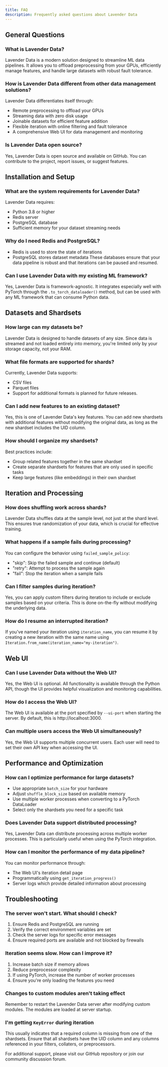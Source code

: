 ```yaml
---
title: FAQ
description: Frequently asked questions about Lavender Data
---
```


## General Questions

### What is Lavender Data?

Lavender Data is a modern solution designed to streamline ML data pipelines. It allows you to offload preprocessing from your GPUs, efficiently manage features, and handle large datasets with robust fault tolerance.

### How is Lavender Data different from other data management solutions?

Lavender Data differentiates itself through:
- Remote preprocessing to offload your GPUs
- Streaming data with zero disk usage
- Joinable datasets for efficient feature addition
- Flexible iteration with online filtering and fault tolerance
- A comprehensive Web UI for data management and monitoring

### Is Lavender Data open source?

Yes, Lavender Data is open source and available on GitHub. You can contribute to the project, report issues, or suggest features.

## Installation and Setup

### What are the system requirements for Lavender Data?

Lavender Data requires:
- Python 3.8 or higher
- Redis server
- PostgreSQL database
- Sufficient memory for your dataset streaming needs

### Why do I need Redis and PostgreSQL?

- Redis is used to store the state of iterations
- PostgreSQL stores dataset metadata
These databases ensure that your data pipeline is robust and that iterations can be paused and resumed.

### Can I use Lavender Data with my existing ML framework?

Yes, Lavender Data is framework-agnostic. It integrates especially well with PyTorch through the `.to_torch_dataloader()` method, but can be used with any ML framework that can consume Python data.

## Datasets and Shardsets

### How large can my datasets be?

Lavender Data is designed to handle datasets of any size. Since data is streamed and not loaded entirely into memory, you're limited only by your storage capacity, not your RAM.

### What file formats are supported for shards?

Currently, Lavender Data supports:
- CSV files
- Parquet files
- Support for additional formats is planned for future releases.

### Can I add new features to an existing dataset?

Yes, this is one of Lavender Data's key features. You can add new shardsets with additional features without modifying the original data, as long as the new shardset includes the UID column.

### How should I organize my shardsets?

Best practices include:
- Group related features together in the same shardset
- Create separate shardsets for features that are only used in specific tasks
- Keep large features (like embeddings) in their own shardset

## Iteration and Processing

### How does shuffling work across shards?

Lavender Data shuffles data at the sample level, not just at the shard level. This ensures true randomization of your data, which is crucial for effective training.

### What happens if a sample fails during processing?

You can configure the behavior using `failed_sample_policy`:
- "skip": Skip the failed sample and continue (default)
- "retry": Attempt to process the sample again
- "fail": Stop the iteration when a sample fails

### Can I filter samples during iteration?

Yes, you can apply custom filters during iteration to include or exclude samples based on your criteria. This is done on-the-fly without modifying the underlying data.

### How do I resume an interrupted iteration?

If you've named your iteration using `iteration_name`, you can resume it by creating a new iteration with the same name using `Iteration.from_name(iteration_name="my-iteration")`.

## Web UI

### Can I use Lavender Data without the Web UI?

Yes, the Web UI is optional. All functionality is available through the Python API, though the UI provides helpful visualization and monitoring capabilities.

### How do I access the Web UI?

The Web UI is available at the port specified by `--ui-port` when starting the server. By default, this is http://localhost:3000.

### Can multiple users access the Web UI simultaneously?

Yes, the Web UI supports multiple concurrent users. Each user will need to set their own API key when accessing the UI.

## Performance and Optimization

### How can I optimize performance for large datasets?

- Use appropriate `batch_size` for your hardware
- Adjust `shuffle_block_size` based on available memory
- Use multiple worker processes when converting to a PyTorch DataLoader
- Select only the shardsets you need for a specific task

### Does Lavender Data support distributed processing?

Yes, Lavender Data can distribute processing across multiple worker processes. This is particularly useful when using the PyTorch integration.

### How can I monitor the performance of my data pipeline?

You can monitor performance through:
- The Web UI's iteration detail page
- Programmatically using `get_iteration_progress()`
- Server logs which provide detailed information about processing

## Troubleshooting

### The server won't start. What should I check?

1. Ensure Redis and PostgreSQL are running
2. Verify the correct environment variables are set
3. Check the server logs for specific error messages
4. Ensure required ports are available and not blocked by firewalls

### Iteration seems slow. How can I improve it?

1. Increase batch size if memory allows
2. Reduce preprocessor complexity
3. If using PyTorch, increase the number of worker processes
4. Ensure you're only loading the features you need

### Changes to custom modules aren't taking effect

Remember to restart the Lavender Data server after modifying custom modules. The modules are loaded at server startup.

### I'm getting `KeyError` during iteration

This usually indicates that a required column is missing from one of the shardsets. Ensure that all shardsets have the UID column and any columns referenced in your filters, collaters, or preprocessors.

For additional support, please visit our GitHub repository or join our community discussion forum.

